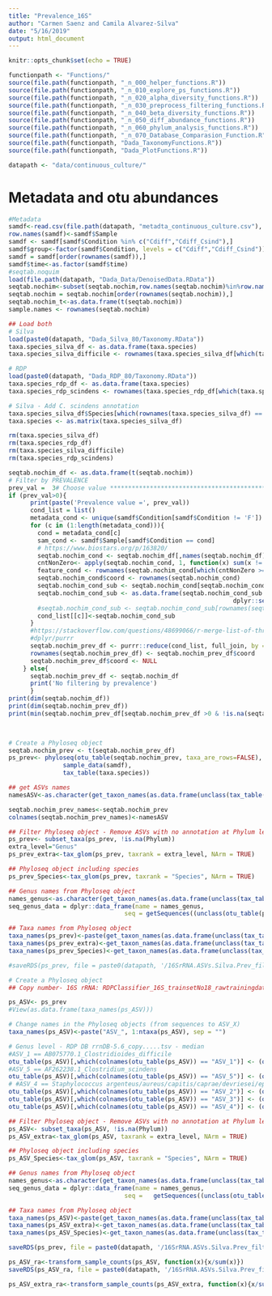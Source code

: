 ```yaml
---
title: "Prevalence_16S"
author: "Carmen Saenz and Camila Alvarez-Silva"
date: "5/16/2019"
output: html_document
---
```


```r
knitr::opts_chunk$set(echo = TRUE)
```
<!-- Load required Functions -->
```r
functionpath <- "Functions/"
source(file.path(functionpath, "_n_000_helper_functions.R"))
source(file.path(functionpath, "_n_010_explore_ps_functions.R"))
source(file.path(functionpath, "_n_020_alpha_diversity_functions.R"))
source(file.path(functionpath, "_n_030_preprocess_filtering_functions.R"))
source(file.path(functionpath, "_n_040_beta_diversity_functions.R"))
source(file.path(functionpath, "_n_050_diff_abundance_functions.R"))
source(file.path(functionpath, "_n_060_phylum_analysis_functions.R"))
source(file.path(functionpath, "_n_070_Database_Comparasion_Function.R"))
source(file.path(functionpath, "Dada_TaxonomyFunctions.R"))
source(file.path(functionpath, "Dada_PlotFunctions.R"))
```

<!-- Set directories -->
```r
datapath <- "data/continuous_culture/"
```

<!-- Load metadata, Taxonomy and otu table -->
# Metadata and otu abundances 
```r
#Metadata
samdf<-read.csv(file.path(datapath, "metadta_continuous_culture.csv"), header = TRUE, sep = "\t")
row.names(samdf)<-samdf$Sample
samdf <- samdf[samdf$Condition %in% c("Cdiff","Cdiff_Csind"),]
samdf$group<-factor(samdf$Condition, levels = c("Cdiff","Cdiff_Csind"))
samdf = samdf[order(rownames(samdf)),]
samdf$time<-as.factor(samdf$time)
#seqtab.noquim
load(file.path(datapath, "Dada_Data/DenoisedData.RData"))
seqtab.nochim<-subset(seqtab.nochim,row.names(seqtab.nochim)%in%row.names(samdf))
seqtab.nochim = seqtab.nochim[order(rownames(seqtab.nochim)),]
seqtab.nochim_t<-as.data.frame(t(seqtab.nochim))
sample.names <- rownames(seqtab.nochim)
```
<!-- Taxonomy table  -->
```r
## Load both
# Silva
load(paste0(datapath, "Dada_Silva_80/Taxonomy.RData"))
taxa.species_silva_df <- as.data.frame(taxa.species)
taxa.species_silva_difficile <- rownames(taxa.species_silva_df[which(taxa.species_silva_df$Species == 'difficile'),])

# RDP
load(paste0(datapath, "Dada_RDP_80/Taxonomy.RData"))
taxa.species_rdp_df <- as.data.frame(taxa.species)
taxa.species_rdp_scindens <- rownames(taxa.species_rdp_df[which(taxa.species_rdp_df$Species == 'scindens'),])

# Silva - Add C. scindens annotation
taxa.species_silva_df$Species[which(rownames(taxa.species_silva_df) == taxa.species_rdp_scindens)] <- 'scindens'
taxa.species <- as.matrix(taxa.species_silva_df)

rm(taxa.species_silva_df)
rm(taxa.species_rdp_df)
rm(taxa.species_silva_difficile)
rm(taxa.species_rdp_scindens)

```

<!-- Raw counts - filter by prevalence -->
```r
seqtab.nochim_df <- as.data.frame(t(seqtab.nochim))
# Filter by PREVALENCE
prev_val =  3# Choose value ********************************************************************************
if (prev_val>0){
      print(paste('Prevalence value =', prev_val))
      cond_list = list()
      metadata_cond <- unique(samdf$Condition[samdf$Condition != 'F'])
      for (c in (1:length(metadata_cond))){
        cond = metadata_cond[c]
        sam_cond <- samdf$Sample[samdf$Condition == cond]
        # https://www.biostars.org/p/163820/
        seqtab.nochim_cond <- seqtab.nochim_df[,names(seqtab.nochim_df) %in% sam_cond]
        cntNonZero<- apply(seqtab.nochim_cond, 1, function(x) sum(x != 0))
        feature_cond <- rownames(seqtab.nochim_cond[which(cntNonZero >=prev_val),]) # at least in X timepoints
        seqtab.nochim_cond$coord <- rownames(seqtab.nochim_cond)
        seqtab.nochim_cond_sub <- seqtab.nochim_cond[seqtab.nochim_cond$coord %in% feature_cond,] # filter by number of times is expressed
        seqtab.nochim_cond_sub <- as.data.frame(seqtab.nochim_cond_sub %>%
                                                              dplyr::select(coord, everything()))
        #seqtab.nochim_cond_sub <- seqtab.nochim_cond_sub[rownames(seqtab.nochim_df) %in% genes_sub,] # filter by expression
        cond_list[[c]]<-seqtab.nochim_cond_sub
      }
      #https://stackoverflow.com/questions/48699066/r-merge-list-of-three-dataframes-into-single-dataframe-with-id-in-first-column
      #dplyr/purrr
      seqtab.nochim_prev_df <- purrr::reduce(cond_list, full_join, by = "coord") %>% replace(., is.na(.), 0)
      rownames(seqtab.nochim_prev_df) <- seqtab.nochim_prev_df$coord
      seqtab.nochim_prev_df$coord <- NULL
    } else{
      seqtab.nochim_prev_df <- seqtab.nochim_df
      print('No filtering by prevalence')
      }
print(dim(seqtab.nochim_df))
print(dim(seqtab.nochim_prev_df))
print(min(seqtab.nochim_prev_df[seqtab.nochim_prev_df >0 & !is.na(seqtab.nochim_prev_df)]))

    
```

<!--Phyloseq  Objects - filtered by prevalence--->
```r
# Create a Phyloseq object
seqtab.nochim_prev <- t(seqtab.nochim_prev_df)
ps_prev<- phyloseq(otu_table(seqtab.nochim_prev, taxa_are_rows=FALSE), 
               sample_data(samdf), 
               tax_table(taxa.species))

## get ASVs names
namesASV<-as.character(get_taxon_names(as.data.frame(unclass(tax_table(ps_prev)))))

seqtab.nochim_prev_names<-seqtab.nochim_prev
colnames(seqtab.nochim_prev_names)<-namesASV

## Filter Phyloseq object - Remove ASVs with no annotation at Phylum level
ps_prev<- subset_taxa(ps_prev, !is.na(Phylum))
extra_level="Genus"
ps_prev_extra<-tax_glom(ps_prev, taxrank = extra_level, NArm = TRUE)

## Phyloseq object including species
ps_prev_Species<-tax_glom(ps_prev, taxrank = "Species", NArm = TRUE)

## Genus names from Phyloseq object 
names_genus<-as.character(get_taxon_names(as.data.frame(unclass(tax_table(ps_prev_extra)))))
seq_genus_data = dplyr::data_frame(name = names_genus,
                                seq = getSequences((unclass(otu_table(ps_prev_extra)))))

## Taxa names from Phyloseq object 
taxa_names(ps_prev)<-paste(get_taxon_names(as.data.frame(unclass(tax_table(ps_prev)))),1:ntaxa(ps_prev), sep="_")
taxa_names(ps_prev_extra)<-get_taxon_names(as.data.frame(unclass(tax_table(ps_prev_extra))))
taxa_names(ps_prev_Species)<-get_taxon_names(as.data.frame(unclass(tax_table(ps_prev_Species))))

#saveRDS(ps_prev, file = paste0(datapath, '/16SrRNA.ASVs.Silva.Prev_filter.rds'))
```

<!--Phyloseq  Objects - Raw counts filtered by prevalence and relative to 16SrRNA copy number--->
```r
# Create a Phyloseq object
## Copy number- 16S rRNA: RDPClassifier_16S_trainsetNo18_rawtrainingdata/rrnDB-5.6_copynumber_RDP_062020.txt

ps_ASV<- ps_prev
#View(as.data.frame(taxa_names(ps_ASV)))

# Change names in the Phyloseq objects (from sequences to ASV_X)
taxa_names(ps_ASV)<-paste("ASV_", 1:ntaxa(ps_ASV), sep = "")

# Genus level - RDP DB rrnDB-5.6_copy.....tsv - median
#ASV_1 == AB075770.1_Clostridioides_difficile
otu_table(ps_ASV)[,which(colnames(otu_table(ps_ASV)) == "ASV_1")] <- (otu_table(ps_ASV)[,which(colnames(otu_table(ps_ASV)) == "ASV_1")])/12 # Clostridium XI
#ASV_5 == AF262238.1_Clostridium_scindens
otu_table(ps_ASV)[,which(colnames(otu_table(ps_ASV)) == "ASV_5")] <- (otu_table(ps_ASV)[,which(colnames(otu_table(ps_ASV)) == "ASV_5")])/4 # Clostridium XlVa
# #ASV_4 == Staphylococcus argenteus/aureus/capitis/caprae/devriesei/epidermidis/equorum/haemolyticus/hominis/lugdunensis/pasteuri/petrasii/phage/saccharolyticus/saprophyticus/schweitzeri/simiae/warneri_4
otu_table(ps_ASV)[,which(colnames(otu_table(ps_ASV)) == "ASV_2")] <- (otu_table(ps_ASV)[,which(colnames(otu_table(ps_ASV)) == "ASV_2")])/4 # Ralstonia
otu_table(ps_ASV)[,which(colnames(otu_table(ps_ASV)) == "ASV_3")] <- (otu_table(ps_ASV)[,which(colnames(otu_table(ps_ASV)) == "ASV_3")])/4#Burkholderiales
otu_table(ps_ASV)[,which(colnames(otu_table(ps_ASV)) == "ASV_4")] <- (otu_table(ps_ASV)[,which(colnames(otu_table(ps_ASV)) == "ASV_4")])/1 # Pseudolabrys

## Filter Phyloseq object - Remove ASVs with no annotation at Phylum level
ps_ASV<- subset_taxa(ps_ASV, !is.na(Phylum))
ps_ASV_extra<-tax_glom(ps_ASV, taxrank = extra_level, NArm = TRUE)

## Phyloseq object including species
ps_ASV_Species<-tax_glom(ps_ASV, taxrank = "Species", NArm = TRUE)

## Genus names from Phyloseq object 
names_genus<-as.character(get_taxon_names(as.data.frame(unclass(tax_table(ps_ASV_extra)))))
seq_genus_data = dplyr::data_frame(name = names_genus,
                                seq =   getSequences((unclass(otu_table(ps_ASV_extra)))))

## Taxa names from Phyloseq object 
taxa_names(ps_ASV)<-paste(get_taxon_names(as.data.frame(unclass(tax_table(ps_ASV)))),1:ntaxa(ps_ASV), sep="_")
taxa_names(ps_ASV_extra)<-get_taxon_names(as.data.frame(unclass(tax_table(ps_ASV_extra))))
taxa_names(ps_ASV_Species)<-get_taxon_names(as.data.frame(unclass(tax_table(ps_ASV_Species))))

saveRDS(ps_prev, file = paste0(datapath, '/16SrRNA.ASVs.Silva.Prev_filter.16S_copy_numb.rds'))
```

<!--phyloseq objects Raw counts filtered by prevalence and relative to 16SrRNA copy number - Relative abundance -->
```r

ps_ASV_ra<-transform_sample_counts(ps_ASV, function(x){x/sum(x)})
saveRDS(ps_ASV_ra, file = paste0(datapath, '/16SrRNA.ASVs.Silva.Prev_filter.16S_copy_numb.RA.rds'))

ps_ASV_extra_ra<-transform_sample_counts(ps_ASV_extra, function(x){x/sum(x)})
```

